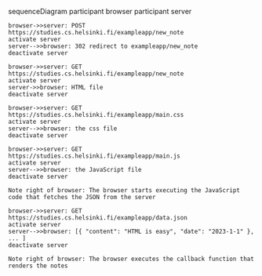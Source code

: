 sequenceDiagram participant browser participant server

    browser->>server: POST https://studies.cs.helsinki.fi/exampleapp/new_note
    activate server
    server-->>browser: 302 redirect to exampleapp/new_note
    deactivate server

    browser->>server: GET https://studies.cs.helsinki.fi/exampleapp/new_note
    activate server
    server->>browser: HTML file
    deactivate server

    browser->>server: GET https://studies.cs.helsinki.fi/exampleapp/main.css
    activate server
    server-->>browser: the css file
    deactivate server

    browser->>server: GET https://studies.cs.helsinki.fi/exampleapp/main.js
    activate server
    server-->>browser: the JavaScript file
    deactivate server

    Note right of browser: The browser starts executing the JavaScript code that fetches the JSON from the server

    browser->>server: GET https://studies.cs.helsinki.fi/exampleapp/data.json
    activate server
    server-->>browser: [{ "content": "HTML is easy", "date": "2023-1-1" }, ... ]
    deactivate server

    Note right of browser: The browser executes the callback function that renders the notes
